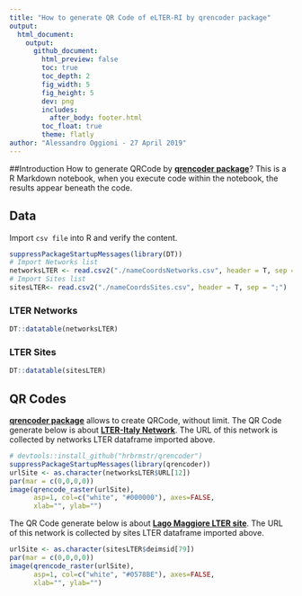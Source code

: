 ```yaml
---
title: "How to generate QR Code of eLTER-RI by qrencoder package"
output: 
  html_document:
    output: 
      github_document:
        html_preview: false
        toc: true
        toc_depth: 2
        fig_width: 5
        fig_height: 5
        dev: png
        includes:
          after_body: footer.html
        toc_float: true
        theme: flatly
author: "Alessandro Oggioni - 27 April 2019"
---
```



##Introduction
How to generate QRCode by [**qrencoder package**](https://github.com/hrbrmstr/qrencoder)?
This is a R Markdown notebook, when you execute code within the notebook, the results appear beneath the code.

## Data
Import `csv file` into R and verify the content.

```r
suppressPackageStartupMessages(library(DT))
# Import Networks list
networksLTER <- read.csv2("./nameCoordsNetworks.csv", header = T, sep = ",")
# Import Sites list
sitesLTER<- read.csv2("./nameCoordsSites.csv", header = T, sep = ";")
```

### LTER Networks
```r
DT::datatable(networksLTER)
```

### LTER Sites
```r
DT::datatable(sitesLTER)
```

## QR Codes
[**qrencoder package**](https://github.com/hrbrmstr/qrencoder) allows to create QRCode, without limit.
The QR Code generate below is about [**LTER-Italy Network**](https://deims.org/f30007c4-8a6e-4f11-ab87-569db54638fe). The URL of this network is collected by networks LTER dataframe imported above.

```r
# devtools::install_github("hrbrmstr/qrencoder")
suppressPackageStartupMessages(library(qrencoder))
urlSite <- as.character(networksLTER$URL[12])
par(mar = c(0,0,0,0))
image(qrencode_raster(urlSite), 
      asp=1, col=c("white", "#000000"), axes=FALSE, 
      xlab="", ylab="")
```

The QR Code generate below is about [**Lago Maggiore LTER site**](https://deims.org/f30007c4-8a6e-4f11-ab87-569db54638fe). The URL of this network is collected by sites LTER dataframe imported above.
```r
urlSite <- as.character(sitesLTER$deimsid[79])
par(mar = c(0,0,0,0))
image(qrencode_raster(urlSite), 
      asp=1, col=c("white", "#0578BE"), axes=FALSE, 
      xlab="", ylab="")
```
